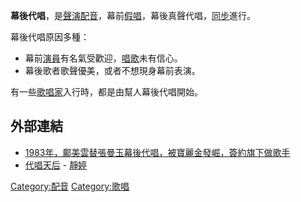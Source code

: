 '''幕後代唱'''，是[[聲演|聲演]][[配音|配音]]，幕前[[假唱|假唱]]，幕後真聲代唱，[[同步|同步]]進行。

幕後代唱原因多種：
* 幕前[[演員|演員]]有名氣受歡迎，[[唱歌|唱歌]]未有信心。
* 幕後歌者歌聲優美，或者不想現身幕前表演。

有一些[[歌唱家|歌唱家]]入行時，都是由幫人幕後代唱開始。

==外部連結==
* [http://nakaaron.blogspot.com/2007/10/blog-post.html 1983年，鄺美雲替張曼玉幕後代唱，被寶麗金發崛，簽約旗下做歌手] {{Wayback|url=http://nakaaron.blogspot.com/2007/10/blog-post.html |date=20151027071438 }}
* [http://www.dianying.com/ft/topics/Edwin/JingTing.php 代唱天后] {{Wayback|url=http://www.dianying.com/ft/topics/Edwin/JingTing.php |date=20080829213603 }} - [[靜婷|靜婷]]

[[Category:配音|Category:配音]]
[[Category:歌唱|Category:歌唱]]